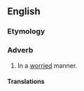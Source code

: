 ==English==

===Etymology===
{{suffix|en|worried|ly}}

===Adverb===
{{en-adv}}

# In a [[worried]] manner.

====Translations====
{{trans-top|in a worried manner}}
{{trans-mid}}
{{trans-bottom}}